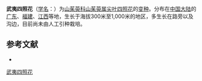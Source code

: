 {{Infraspeciesbox
| name = 武夷四照花
| status = 
| status_system = 
| image =
| genus = Cornus
| species link = 尖叶四照花
| species = angustata
| varietas = wuyishanensis
| authority = (Fang et Hsieh) Fang et W. K. Hu
}}

'''武夷四照花'''（[[学名|学名]]：{{lang|la|''Cornus angustata'' var. ''wuyishanensis''}}）为[[山茱萸科|山茱萸科]][[山茱萸属|山茱萸属]][[尖叶四照花|尖叶四照花]]的[[变种|变种]]。分布在[[中国大陆|中国大陆]]的[[广东|广东]]、[[福建|福建]]、[[江西|江西]]等地，生长于海拔300米至1,000米的地区，多生长在路旁以及沟边，目前尚未由人工引种栽培。

== 参考文献 ==
<div class="references-small">
* {{cite web| url =http://www.bioinfo.cn/db05/KmzwSpecies.php?action=view&id=29876| title =武夷四照花（变种）| work =《中国高等植物数据库全库》| publisher =中国科学院微生物研究所| author =昆明植物研究所| accessdate =2009-02-26| deadurl =yes| archiveurl =https://web.archive.org/web/20160305062111/http://www.bioinfo.cn/db05/KmzwSpecies.php?action=view&id=29876| archivedate =2016-03-05}}
</div>

[[Category:山茱萸属|武夷四照花]]


{{植物小作品}}